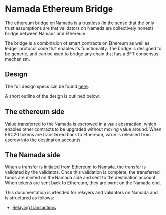 # Namada Ethereum Bridge 

The ethereum bridge on Namada is a trustless (in the sense that the only trust assumptions are that validators on Namada are collectively honest) bridge between Namada and Ethereum.

The bridge is a combination of smart contracts on Ethereum as well as ledger protocol code that enables its functionality. The bridge is designed to be generic, and can be used to bridge any chain that has a BFT consensus mechanism.


## Design

The full design specs can be found [here](https://specs.namada.net/interoperability/ethereum-bridge).

A short outline of the design is outlined below.

## The ethereum side

Value transferred to the Namada is escrowed in a vault abstraction, which
enables other contracts to be upgraded without moving value around. When ERC20
tokens are transferred back to Ethereum, value is released from escrow into the
destination accounts.

## The Namada side

When a transfer is initiated from Ethereum to Namada, the transfer is validated by the validators. Once this validation is complete, the transferred funds are minted on the Namada side and sent to the destination account. When tokens are sent back to Ethereum, they are burnt on the Namada end.

This documentation is intended for relayers and validators on Namada and is structured as follows:

- [Relaying transactions](./relaying.mdx)
